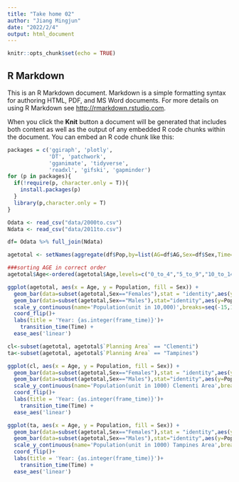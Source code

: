 ```yaml
---
title: "Take home 02"
author: "Jiang Mingjun"
date: "2022/2/4"
output: html_document
---
```


```r
knitr::opts_chunk$set(echo = TRUE)
```

## R Markdown

This is an R Markdown document. Markdown is a simple formatting syntax for authoring HTML, PDF, and MS Word documents. For more details on using R Markdown see <http://rmarkdown.rstudio.com>.

When you click the **Knit** button a document will be generated that includes both content as well as the output of any embedded R code chunks within the document. You can embed an R code chunk like this:

```r
packages = c('ggiraph', 'plotly', 
             'DT', 'patchwork',
             'gganimate', 'tidyverse',
             'readxl', 'gifski', 'gapminder')
for (p in packages){
  if(!require(p, character.only = T)){
    install.packages(p)
  }
  library(p,character.only = T)
}
```



```r
Odata <- read_csv("data/2000to.csv")
Ndata <- read_csv("data/2011to.csv")
```



```r

df= Odata %>% full_join(Ndata)

```


```r
agetotal <- setNames(aggregate(df$Pop,by=list(AG=df$AG,Sex=df$Sex,Time=df$Time,PA=df$PA),FUN=sum), c("Age","Sex","Time","Planning Area","Population"))

```
```r
###sorting AGE in correct order
agetotal$Age<-ordered(agetotal$Age,levels=c("0_to_4","5_to_9","10_to_14","15_to_19","20_to_24","25_to_29","30_to_34","35_to_39","40_to_44","45_to_49","50_to_54","55_to_59","60_to_64","65_to_69","70_to_74","75_to_79","80_to_84","85_to_89","90_and_over"))

```




```r
ggplot(agetotal, aes(x = Age, y = Population, fill = Sex)) + 
  geom_bar(data=subset(agetotal,Sex=="Females"),stat = "identity",aes(y=Population/10000)) + 
  geom_bar(data=subset(agetotal,Sex=="Males"),stat="identity",aes(y=Population*(-1)/10000)) + 
  scale_y_continuous(name='Population(unit in 10,000)',breaks=seq(-15,15,1),labels=abs(seq(-15,15,1))) +
  coord_flip()+
  labs(title = 'Year: {as.integer(frame_time)}')+
    transition_time(Time) +
  ease_aes('linear')


```




```r
cl<-subset(agetotal, agetotal$`Planning Area` == "Clementi")
ta<-subset(agetotal, agetotal$`Planning Area` == "Tampines")
```
```r
ggplot(cl, aes(x = Age, y = Population, fill = Sex)) + 
  geom_bar(data=subset(agetotal,Sex=="Females"),stat = "identity",aes(y=Population/1000)) + 
  geom_bar(data=subset(agetotal,Sex=="Males"),stat="identity",aes(y=Population*(-1)/1000)) + 
  scale_y_continuous(name='Population(unit in 1000) Clementi Area',breaks=seq(-1400,1400,100),labels=abs(seq(-1400,1400,100))) +
  coord_flip()+
  labs(title = 'Year: {as.integer(frame_time)}')+
    transition_time(Time) +
  ease_aes('linear')

```
```r
ggplot(ta, aes(x = Age, y = Population, fill = Sex)) + 
  geom_bar(data=subset(agetotal,Sex=="Females"),stat = "identity",aes(y=Population/1000)) +
  geom_bar(data=subset(agetotal,Sex=="Males"),stat="identity",aes(y=Population*(-1)/1000)) + 
  scale_y_continuous(name='Population(unit in 1000) Tampines Area',breaks=seq(-1400,1400,100),labels=abs(seq(-1400,1400,100))) +
  coord_flip()+
  labs(title = 'Year: {as.integer(frame_time)}')+
    transition_time(Time) +
  ease_aes('linear')

```




